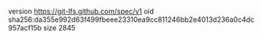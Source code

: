 version https://git-lfs.github.com/spec/v1
oid sha256:da355e992d63f499fbeee23310ea9cc811246bb2e4013d236a0c4dc957acf15b
size 2845

